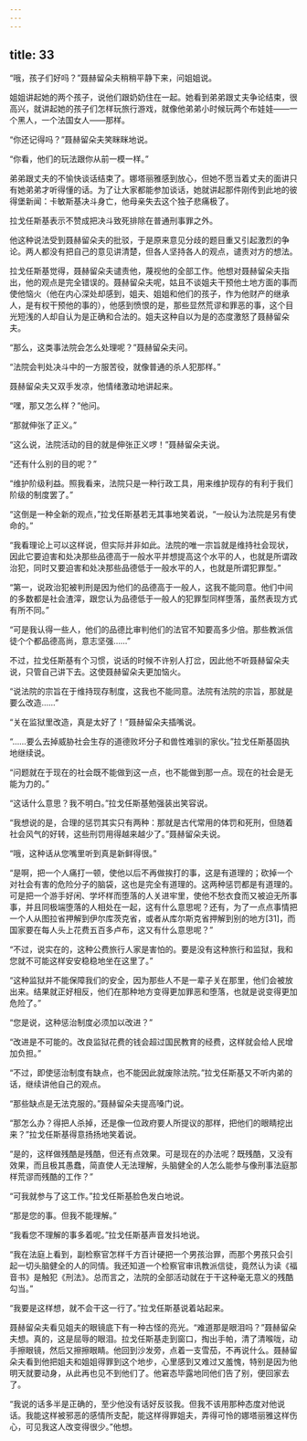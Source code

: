 ```yaml
---
---
---
```

title: 33
---




“哦，孩子们好吗？”聂赫留朵夫稍稍平静下来，问姐姐说。

姐姐讲起她的两个孩子，说他们跟奶奶住在一起。她看到弟弟跟丈夫争论结束，很高兴，就讲起她的孩子们怎样玩旅行游戏，就像他弟弟小时候玩两个布娃娃——一个黑人，一个法国女人——那样。

“你还记得吗？”聂赫留朵夫笑眯眯地说。

“你看，他们的玩法跟你从前一模一样。”

弟弟跟丈夫的不愉快谈话结束了。娜塔丽雅感到放心，但她不愿当着丈夫的面讲只有她弟弟才听得懂的话。为了让大家都能参加谈话，她就讲起那件刚传到此地的彼得堡新闻：卡敏斯基决斗身亡，他母亲失去这个独子悲痛极了。

拉戈任斯基表示不赞成把决斗致死排除在普通刑事罪之外。

他这种说法受到聂赫留朵夫的批驳，于是原来意见分歧的题目重又引起激烈的争论。两人都没有把自己的意见讲清楚，但各人坚持各人的观点，谴责对方的想法。

拉戈任斯基觉得，聂赫留朵夫谴责他，蔑视他的全部工作。他想对聂赫留朵夫指出，他的观点是完全错误的。聂赫留朵夫呢，姑且不谈姐夫干预他土地方面的事而使他恼火（他在内心深处却感到，姐夫、姐姐和他们的孩子，作为他财产的继承人，是有权干预他的事的），他感到愤恨的是，那些显然荒谬和罪恶的事，这个目光短浅的人却自认为是正确和合法的。姐夫这种自以为是的态度激怒了聂赫留朵夫。

“那么，这类事法院会怎么处理呢？”聂赫留朵夫问。

“法院会判处决斗中的一方服苦役，就像普通的杀人犯那样。”

聂赫留朵夫又双手发凉，他情绪激动地讲起来。

“嘿，那又怎么样？”他问。

“那就伸张了正义。”

“这么说，法院活动的目的就是伸张正义啰！”聂赫留朵夫说。

“还有什么别的目的呢？”

“维护阶级利益。照我看来，法院只是一种行政工具，用来维护现存的有利于我们阶级的制度罢了。”

“这倒是一种全新的观点，”拉戈任斯基若无其事地笑着说，“一般认为法院是另有使命的。”

“我看理论上可以这样说，但实际并非如此。法院的唯一宗旨就是维持社会现状，因此它要迫害和处决那些品德高于一般水平并想提高这个水平的人，也就是所谓政治犯，同时又要迫害和处决那些品德低于一般水平的人，也就是所谓犯罪型。”

“第一，说政治犯被判刑是因为他们的品德高于一般人，这我不能同意。他们中间的多数都是社会渣滓，跟您认为品德低于一般人的犯罪型同样堕落，虽然表现方式有所不同。”

“可是我认得一些人，他们的品德比审判他们的法官不知要高多少倍。那些教派信徒个个都品德高尚，意志坚强……”

不过，拉戈任斯基有个习惯，说话的时候不许别人打岔，因此他不听聂赫留朵夫说，只管自己讲下去。这使聂赫留朵夫更加恼火。

“说法院的宗旨在于维持现存制度，这我也不能同意。法院有法院的宗旨，那就是要么改造……”

“关在监狱里改造，真是太好了！”聂赫留朵夫插嘴说。

“……要么去掉威胁社会生存的道德败坏分子和兽性难驯的家伙。”拉戈任斯基固执地继续说。

“问题就在于现在的社会既不能做到这一点，也不能做到那一点。现在的社会是无能为力的。”

“这话什么意思？我不明白。”拉戈任斯基勉强装出笑容说。

“我想说的是，合理的惩罚其实只有两种：那就是古代常用的体罚和死刑，但随着社会风气的好转，这些刑罚用得越来越少了。”聂赫留朵夫说。

“哦，这种话从您嘴里听到真是新鲜得很。”

“是啊，把一个人痛打一顿，使他以后不再做挨打的事，这是有道理的；砍掉一个对社会有害的危险分子的脑袋，这也是完全有道理的。这两种惩罚都是有道理的。可是把一个游手好闲、学坏样而堕落的人关进牢里，使他不愁衣食而又被迫无所事事，并且同极端堕落的人相处在一起，这有什么意思呢？还有，为了一点点事情把一个人从图拉省押解到伊尔库茨克省，或者从库尔斯克省押解到别的地方[31]，而国家要在每人头上花费五百多卢布，这又有什么意思呢？”

“不过，说实在的，这种公费旅行人家是害怕的。要是没有这种旅行和监狱，我和您就不可能这样安安稳稳地坐在这里了。”

“这种监狱并不能保障我们的安全，因为那些人不是一辈子关在那里，他们会被放出来。结果就正好相反，他们在那种地方变得更加罪恶和堕落，也就是说变得更加危险了。”

“您是说，这种惩治制度必须加以改进？”

“改进是不可能的。改良监狱花费的钱会超过国民教育的经费，这样就会给人民增加负担。”

“不过，即使惩治制度有缺点，也不能因此就废除法院。”拉戈任斯基又不听内弟的话，继续讲他自己的观点。

“那些缺点是无法克服的。”聂赫留朵夫提高嗓门说。

“那怎么办？得把人杀掉，还是像一位政府要人所提议的那样，把他们的眼睛挖出来？”拉戈任斯基得意扬扬地笑着说。

“是的，这样做残酷是残酷，但还有点效果。可是现在的办法呢？既残酷，又没有效果，而且极其愚蠢，简直使人无法理解，头脑健全的人怎么能参与像刑事法庭那样荒谬而残酷的工作？”

“可我就参与了这工作。”拉戈任斯基脸色发白地说。

“那是您的事。但我不能理解。”

“我看您不理解的事多着呢。”拉戈任斯基声音发抖地说。

“我在法庭上看到，副检察官怎样千方百计硬把一个男孩治罪，而那个男孩只会引起一切头脑健全的人的同情。我还知道一个检察官审讯教派信徒，竟然认为读《福音书》是触犯《刑法》。总而言之，法院的全部活动就在于干这种毫无意义的残酷勾当。”

“我要是这样想，就不会干这一行了。”拉戈任斯基说着站起来。

聂赫留朵夫看见姐夫的眼镜底下有一种古怪的亮光。“难道那是眼泪吗？”聂赫留朵夫想。真的，这是屈辱的眼泪。拉戈任斯基走到窗口，掏出手帕，清了清喉咙，动手擦眼镜，然后又擦擦眼睛。他回到沙发旁，点着一支雪茄，不再说什么。聂赫留朵夫看到他把姐夫和姐姐得罪到这个地步，心里感到又难过又羞愧，特别是因为他明天就要动身，从此再也见不到他们了。他窘态毕露地同他们告了别，便回家去了。

“我说的话多半是正确的，至少他没有话好反驳我。但我不该用那种态度对他说话。我能这样被邪恶的感情所支配，能这样得罪姐夫，弄得可怜的娜塔丽雅这样伤心，可见我这人改变得很少。”他想。